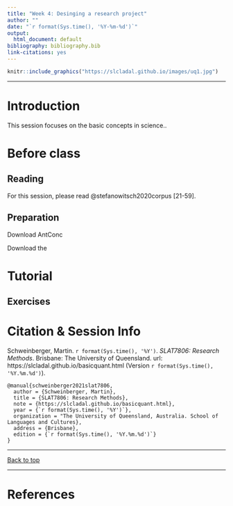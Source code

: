 ```yaml
---
title: "Week 4: Desinging a research project"
author: ""
date: "`r format(Sys.time(), '%Y-%m-%d')`"
output:
  html_document: default
bibliography: bibliography.bib
link-citations: yes
---
```


```r
knitr::include_graphics("https://slcladal.github.io/images/uq1.jpg")
```

***

# Introduction{-}

This session focuses on the basic concepts in science..

# Before class{-}

## Reading{-}

For this session, please read @stefanowitsch2020corpus[21-59].

## Preparation{-}

Download AntConc

Download the 

# Tutorial{-}

## Exercises{-}



# Citation & Session Info {-}

Schweinberger, Martin. `r format(Sys.time(), '%Y')`. *SLAT7806: Research Methods*. Brisbane: The University of Queensland. url: https://slcladal.github.io/basicquant.html   (Version `r format(Sys.time(), '%Y.%m.%d')`).

```
@manual{schweinberger2021slat7806,
  author = {Schweinberger, Martin},
  title = {SLAT7806: Research Methods},
  note = {https://slcladal.github.io/basicquant.html},
  year = {`r format(Sys.time(), '%Y')`},
  organization = "The University of Queensland, Australia. School of Languages and Cultures},
  address = {Brisbane},
  edition = {`r format(Sys.time(), '%Y.%m.%d')`}
}
```

***

[Back to top](#introduction)

***

# References {-}

